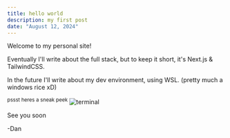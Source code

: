 ```yaml
---
title: hello world
description: my first post
date: "August 12, 2024"
---
```


Welcome to my personal site!

Eventually I'll write about the full stack, but to keep it short, it's Next.js & TailwindCSS.

In the future I'll write about my dev environment, using WSL. (pretty much a windows rice xD)

<sup>pssst heres a sneak peek</sup>
![terminal](https://i.daniel.rest/file/zaLJZ.png)

See you soon

-Dan
